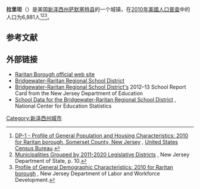 '''拉里坦'''（{{lang-en|Raritan}}）是美国[[新泽西州|新泽西州]][[萨默塞特县_(新泽西州)|萨默塞特县]]的一个城镇，在[[2010年美國人口普查|2010年美國人口普查]]中的人口为6,881人<ref name="Census2010">[http://factfinder.census.gov/bkmk/table/1.0/en/DEC/10_DP/DPDP1/0600000US3403561980 DP-1 - Profile of General Population and Housing Characteristics: 2010 for Raritan borough, Somerset County, New Jersey] {{Webarchive|url=https://archive.today/20200212112855/http://factfinder.census.gov/bkmk/table/1.0/en/DEC/10_DP/DPDP1/0600000US3403561980 |date=2020-02-12 }}, [[美国人口调查局|United States Census Bureau]].</ref><ref name="Districts2011">[http://www.njelections.org/2011-legislative-districts/towns-district.pdf#page=10 Municipalities Grouped by 2011-2020 Legislative Districts] {{Wayback|url=http://www.njelections.org/2011-legislative-districts/towns-district.pdf#page=10 |date=20190604184412 }}, New Jersey Department of State, p. 10.</ref><ref name="LWD2010">[http://lwd.dol.state.nj.us/labor/lpa/census/2010/dp/dp1_som/raritan1.pdf Profile of General Demographic Characteristics: 2010 for Raritan borough] {{Wayback|url=http://lwd.dol.state.nj.us/labor/lpa/census/2010/dp/dp1_som/raritan1.pdf |date=20140720190935 }}, New Jersey Department of Labor and Workforce Development. </ref>。

== 参考文献 ==
{{Reflist|30em}}

== 外部链接 ==
* [http://www.raritanboro.org/ Raritan Borough official web site] {{Wayback|url=http://www.raritanboro.org/ |date=20220626233209 }}
* [http://www.brrsd.k12.nj.us/ Bridgewater-Raritan Regional School District] {{Wayback|url=http://www.brrsd.k12.nj.us/ |date=20190722102923 }}
* [https://web.archive.org/web/20130514114751/http://education.state.nj.us/pr/nav.php?c=35;d=0555 Bridgewater-Raritan Regional School District's]<span> 2012</span>–<span>13 </span>School Report Card<span> from the </span>New Jersey Department of Education
* [http://nces.ed.gov/ccd/schoolsearch/school_list.asp?Search=1&DistrictID=3402280 School Data for the Bridgewater-Raritan Regional School District] {{Wayback|url=http://nces.ed.gov/ccd/schoolsearch/school_list.asp?Search=1&DistrictID=3402280 |date=20171201182145 }}, National Center for Education Statistics
[[Category:新泽西州城市|Category:新泽西州城市]]